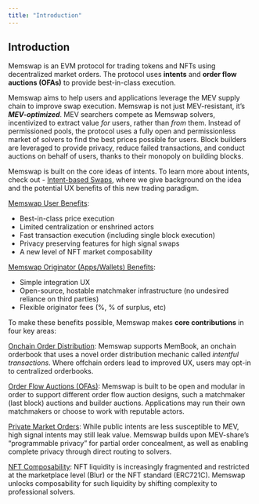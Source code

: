 ```yaml
---
title: "Introduction"
---
```


## Introduction

Memswap is an EVM protocol for trading tokens and NFTs using decentralized market orders. The protocol uses **intents** and **order flow auctions (OFAs)** to provide best-in-class execution.

Memswap aims to help users and applications leverage the MEV supply chain to improve swap execution. Memswap is not just MEV-resistant, it’s **_MEV-optimized_**. MEV searchers compete as Memswap solvers, incentivized to extract value _for_ users, rather than _from_ them. Instead of permissioned pools, the protocol uses a fully open and permissionless market of solvers to find the best prices possible for users. Block builders are leveraged to provide privacy, reduce failed transactions, and conduct auctions on behalf of users, thanks to their monopoly on building blocks.

Memswap is built on the core ideas of intents. To learn more about intents, check out - [Intent-based Swaps](/intent-based-swaps), where we give background on the idea and the potential UX benefits of this new trading paradigm.

<u>Memswap User Benefits</u>:

- Best-in-class price execution
- Limited centralization or enshrined actors
- Fast transaction execution (including single block execution)
- Privacy preserving features for high signal swaps
- A new level of NFT market composability

<u>Memswap Originator (Apps/Wallets) Benefits</u>:

- Simple integration UX
- Open-source, hostable matchmaker infrastructure (no undesired reliance on third parties)
- Flexible originator fees (%, % of surplus, etc)

To make these benefits possible, Memswap makes **core contributions** in four key areas:

[Onchain Order Distribution](/onchain-order-distribution): Memswap supports MemBook, an onchain orderbook that uses a novel order distribution mechanic called _intentful transactions_. Where offchain orders lead to improved UX, users may opt-in to centralized orderbooks.

[Order Flow Auctions (OFAs)](/order-flow-auctions): Memswap is built to be open and modular in order to support different order flow auction designs, such a matchmaker (last block) auctions and builder auctions. Applications may run their own matchmakers or choose to work with reputable actors.

[Private Market Orders](/privacy): While public intents are less susceptible to MEV, high signal intents may still leak value. Memswap builds upon MEV-share’s “programmable privacy” for partial order concealment, as well as enabling complete privacy through direct routing to solvers.

[NFT Composability](/nft-composability): NFT liquidity is increasingly fragmented and restricted at the marketplace level (Blur) or the NFT standard (ERC721C). Memswap unlocks composability for such liquidity by shifting complexity to professional solvers.
